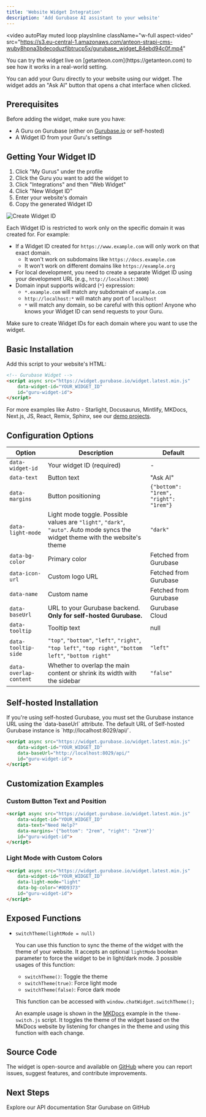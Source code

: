 ```yaml
---
title: 'Website Widget Integration'
description: 'Add Gurubase AI assistant to your website'
---
```


<video
  autoPlay
  muted
  loop
  playsInline
  className="w-full aspect-video"
  src="https://s3.eu-central-1.amazonaws.com/anteon-strapi-cms-wuby8hpna3bdecoduzfibtrucp5x/gurubase_widget_84ebd94c0f.mp4"
></video>

<Note>
You can try the widget live on [getanteon.com](https://getanteon.com) to see how it works in a real-world setting.
</Note>

You can add your Guru directly to your website using our widget. The widget adds an "Ask AI" button that opens a chat interface when clicked.

## Prerequisites

Before adding the widget, make sure you have:
- A Guru on Gurubase (either on [Gurubase.io](https://gurubase.io) or self-hosted)
- A Widget ID from your Guru's settings

## Getting Your Widget ID

1. Click "My Gurus" under the profile
2. Click the Guru you want to add the widget to
3. Click "Integrations" and then "Web Widget"
4. Click "New Widget ID"
5. Enter your website's domain
6. Copy the generated Widget ID

<Frame>
  <img src="/images/gurubase-create-widget.png" alt="Create Widget ID" className="mt-4" />
</Frame>

Each Widget ID is restricted to work only on the specific domain it was created for. For example:

- If a Widget ID created for `https://www.example.com` will only work on that exact domain.
  - It won't work on subdomains like `https://docs.example.com` 
  - It won't work on different domains like `https://example.org`
- For local development, you need to create a separate Widget ID using your development URL (e.g., `http://localhost:3000`)
- Domain input supports wildcard (`*`) expression:
  - `*.example.com` will match any subdomain of `example.com`
  - `http://localhost:*` will match any port of `localhost`
  - `*` will match any domain, so be careful with this option! Anyone who knows your Widget ID can send requests to your Guru.

Make sure to create Widget IDs for each domain where you want to use the widget.

## Basic Installation

Add this script to your website's HTML:

```html
<!-- Gurubase Widget -->
<script async src="https://widget.gurubase.io/widget.latest.min.js" 
    data-widget-id="YOUR_WIDGET_ID"
    id="guru-widget-id">
</script>
```

For more examples like Astro - Starlight, Docusaurus, Mintlify, MKDocs, Next.js, JS, React, Remix, Sphinx, see our [demo projects](https://github.com/Gurubase/gurubase-widget?tab=readme-ov-file#demos).

## Configuration Options

| Option | Description | Default |
|--------|-------------|---------|
| `data-widget-id` | Your widget ID (required) | - |
| `data-text` | Button text | "Ask AI" |
| `data-margins` | Button positioning | `{"bottom": "1rem", "right": "1rem"}` |
| `data-light-mode` | Light mode toggle. Possible values are `"light"`, `"dark"`, `"auto"`. Auto mode syncs the widget theme with the website's theme | `"dark"` |
| `data-bg-color` | Primary color | Fetched from Gurubase |
| `data-icon-url` | Custom logo URL | Fetched from Gurubase |
| `data-name` | Custom name | Fetched from Gurubase |
| `data-baseUrl` | URL to your Gurubase backend. **Only for self-hosted Gurubase.** | Gurubase Cloud |
| `data-tooltip` | Tooltip text | null |
| `data-tooltip-side` | `"top"`, `"bottom"`, `"left"`, `"right"`, `"top left"`, `"top right"`, `"bottom left"`, `"bottom right"` | `"left"` |
| `data-overlap-content` | Whether to overlap the main content or shrink its width with the sidebar | `"false"` |

## Self-hosted Installation

<Note type="warning">
If you're using self-hosted Gurubase, you must set the Gurubase instance URL using the `data-baseUrl` attribute. The default URL of Self-hosted Gurubase instance is `http://localhost:8029/api/`. 

```html
<script async src="https://widget.gurubase.io/widget.latest.min.js" 
    data-widget-id="YOUR_WIDGET_ID"
    data-baseUrl="http://localhost:8029/api/"
    id="guru-widget-id">
</script>
```
</Note>

## Customization Examples

### Custom Button Text and Position
```html
<script async src="https://widget.gurubase.io/widget.latest.min.js" 
    data-widget-id="YOUR_WIDGET_ID"
    data-text="Need Help?"
    data-margins='{"bottom": "2rem", "right": "2rem"}'
    id="guru-widget-id">
</script>
```

### Light Mode with Custom Colors
```html
<script async src="https://widget.gurubase.io/widget.latest.min.js" 
    data-widget-id="YOUR_WIDGET_ID"
    data-light-mode="light"
    data-bg-color="#0D9373"
    id="guru-widget-id">
</script>
```

## Exposed Functions

- `switchTheme(lightMode = null)`
  
  You can use this function to sync the theme of the widget with the theme of your website. It accepts an optional `lightMode` boolean parameter to force the widget to be in light/dark mode. 3 possible usages of this function:
  - `switchTheme()`: Toggle the theme
  - `switchTheme(true)`: Force light mode
  - `switchTheme(false)`: Force dark mode
  
  This function can be accessed with `window.chatWidget.switchTheme();`

  An example usage is shown in the [MKDocs](https://github.com/Gurubase/gurubase-widget/tree/master/examples/mkdocs/docs/js/theme-switch.js) example in the `theme-switch.js` script. It toggles the theme of the widget based on the MkDocs website by listening for changes in the theme and using this function with each change. 

## Source Code

The widget is open-source and available on [GitHub](https://github.com/Gurubase/gurubase-widget) where you can report issues, suggest features, and contribute improvements.

## Next Steps

<CardGroup cols={2}>
  <Card
    title="API Reference"
    icon="code"
    href="/api-reference/introduction"
  >
    Explore our API documentation
  </Card>
  <Card
    title="Star Gurubase on GitHub"
    icon="github"
    href="https://github.com/Gurubase/gurubase"
  >
    Star Gurubase on GitHub
  </Card>
</CardGroup>
